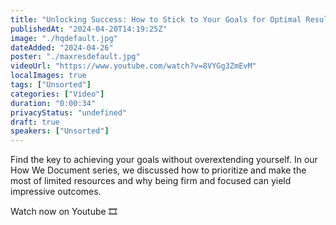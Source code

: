 ```yaml
---
title: "Unlocking Success: How to Stick to Your Goals for Optimal Results"
publishedAt: "2024-04-20T14:19:25Z"
image: "./hqdefault.jpg"
dateAdded: "2024-04-26"
poster: "./maxresdefault.jpg"
videoUrl: "https://www.youtube.com/watch?v=8VYGg3ZmEvM"
localImages: true
tags: ["Unsorted"]
categories: ["Video"]
duration: "0:00:34"
privacyStatus: "undefined"
draft: true
speakers: ["Unsorted"]
---
```

Find the key to achieving your goals without overextending yourself. In our How We Document series, we discussed how to prioritize and make the most of limited resources and why being firm and focused can yield impressive outcomes. 

Watch now on Youtube 🎞️
